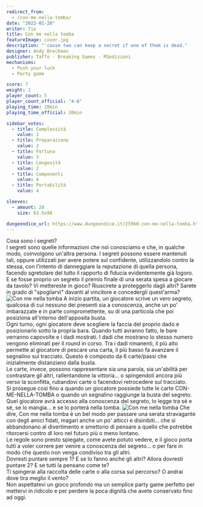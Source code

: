 ```yaml
---
redirect_from:
  - /con-me-nella-tomba/
date: "2022-01-28"
writer: Tia
title: Con me nella tomba
featureImage: cover.jpg
description: "'cause two can keep a secret if one of them is dead."
designer: Andy Breckman
publisher: Taffo - Breaking Games - MSedizioni
mechanisms:
  - Push your luck
  - Party game

score: 7
weight: 1
player_count: 5
player_count_official: "4-6"
playing_time: 20min
playing_time_official: 20min

sidebar_votes:
  - title: Complessità
    value: 1
  - title: Preparazione
    value: 2
  - title: Fortuna
    value: 3
  - title: Longevità
    value: 2
  - title: Componenti
    value: 4
  - title: Portabilità
    value: 4

sleeves:
  - amount: 28
    size: 63.5x88

dungeondice_url: https://www.dungeondice.it/25960-con-me-nella-tomba.html
---
```


<Setting>
  Cosa sono i segreti?
  <br />
  I segreti sono quelle informazioni che noi conosciamo e che, in qualche modo,
  coinvolgono un'altra persona. I segreti possono essere mantenuti tali, oppure
  utilizzati per avere potere sul confidente, utilizzandolo contro la stessa,
  con l'intento di danneggiare la reputazione di quella persona, facendo
  sgretolare del tutto il rapporto di fiducia evidentemente già logoro.
  <br />E se fosse proprio un segreto il premio finale di una serata spesa a giocare
  da tavolo? Vi mettereste in gioco? Riuscirete a proteggerlo dagli altri? Sarete
  in grado di "spogliarvi" davanti al vincitore e concedergli quest'arma?
</Setting>

<img src="./game1.jpg" alt="Con me nella tomba" />

<Rules>
  A inizio partita, un giocatore scrive un vero segreto, qualcosa di cui nessuno
  dei presenti sia a conoscenza, anche un po' imbarazzate e in parte
  compromettente, su di una particola che poi posiziona all'interno
  dell'apposita busta.
  <br />
  Ogni turno, ogni giocatore deve scegliere la faccia del proprio dado e
  posizionarlo sotto la propria bara. Quando tutti avranno fatto, le bare
  verranno capovolte e i dadi mostrati. I dadi che mostrano lo stesso numero
  vengono eliminati per il round in corso. Tra i dadi rimanenti, il più alto
  permette al giocatore di pescare una carta, il più basso fa avanzare il
  segnalino sul tracciato. Questo è composto da 6 carte/passi che inizialmente
  distanziano dalla busta.
  <br />
  Le carte, invece, possono rappresentare sia una parola, sia un'abilità per
  contrastare gli altri, rallentandone la vittoria... o spingendoli ancora più
  verso la sconfitta, rubandovi carte o facendovi retrocedere sul tracciato.
  <br />
  Si prosegue così fino a quando un giocatore possiede tutte le carte
  CON-ME-NELLA-TOMBA o quando un segnalino raggiunge la busta del segreto.
  <br />
  Quel giocatore avrà accesso alla conoscenza del segreto, lo legge tra sé e sé,
  se lo mangia... e se lo porterà nella tomba.
</Rules>

<img src="./game2.jpg" alt="Con me nella tomba" />

<Feedback>
  Che dire, Con me nella tomba è un bel modo per passare una serata stravagante
  con degli amici fidati, magari anche un po' alticci e disinibiti... che si
  abbandonano al divertimento e smettono di pensare a quello che potrebbe
  ritorcersi contro di loro nel futuro più o meno lontano.
  <br />
  Le regole sono presto spiegate, come avete potuto vedere, e il gioco porta
  tutti a voler correre per venire a conoscenza del segreto... o per fare in
  modo che questo non venga condiviso tra gli altri.
  <br />
  Dovresti puntare sempre 1? E se lo fanno anche gli altri? Allora dovresti
  puntare 2? E se tutti la pensano come te?
  <br />
  Ti spingerai alla raccolta delle carte o alla corsa sul percorso? O andrai
  dove tira meglio il vento?
  <br />
  Non aspettatevi un gioco profondo ma un semplice party game perfetto per
  mettervi in ridicolo e per perdere la poca dignità che avete conservato fino
  ad oggi.
</Feedback>

<Instagram id="CZRHy7Slkzt" />
